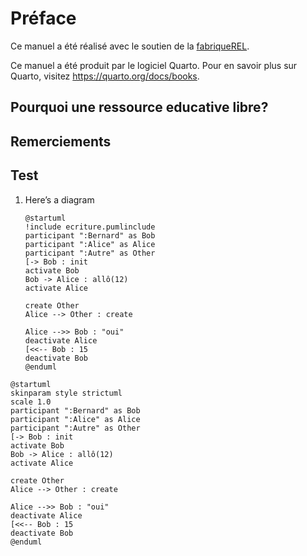 # Préface {.unnumbered}

Ce manuel a été réalisé avec le soutien de la [fabriqueREL](https://fabriquerel.org/).

Ce manuel a été produit par le logiciel Quarto.
Pour en savoir plus sur Quarto, visitez <https://quarto.org/docs/books>.

## Pourquoi une ressource educative libre? {.unnumbered}


## Remerciements {.unnumbered}


## Test {.unnumbered}

1. Here's a diagram

    ```.plantuml
    @startuml
    !include ecriture.pumlinclude
    participant ":Bernard" as Bob
    participant ":Alice" as Alice
    participant ":Autre" as Other
    [-> Bob : init
    activate Bob
    Bob -> Alice : allô(12)
    activate Alice

    create Other
    Alice --> Other : create

    Alice -->> Bob : "oui"
    deactivate Alice
    [<<-- Bob : 15
    deactivate Bob
    @enduml
    ```

```.plantuml
@startuml
skinparam style strictuml
scale 1.0
participant ":Bernard" as Bob
participant ":Alice" as Alice
participant ":Autre" as Other
[-> Bob : init
activate Bob
Bob -> Alice : allô(12)
activate Alice

create Other
Alice --> Other : create

Alice -->> Bob : "oui"
deactivate Alice
[<<-- Bob : 15
deactivate Bob
@enduml
```
